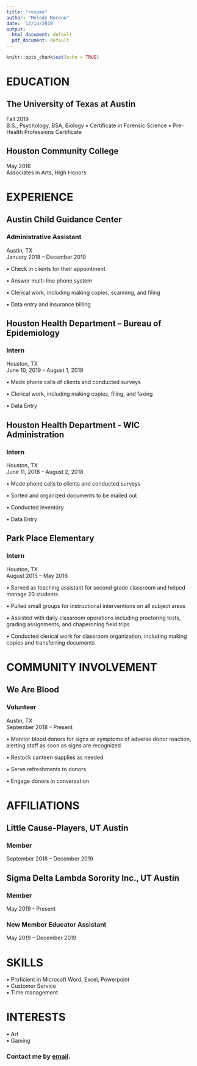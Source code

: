 ---
title: "resume"
author: "Melody Moreno"
date: '12/14/2019'
output:
  html_document: default
  pdf_document: default
---

```{r setup, include=FALSE}
knitr::opts_chunk$set(echo = TRUE)
```

# EDUCATION

## The University of Texas at Austin						
Fall 2019     
B.S., Psychology, BSA, Biology • Certificate in Forensic Science • Pre-Health Professions Certificate

## Houston Community College							
May 2016     
Associates in Arts, High Honors

# EXPERIENCE

## Austin Child Guidance Center   
### Administrative Assistant     
Austin, TX		            		     
January 2018 – December 2019    

•	Check in clients for their appointment

•	Answer multi-line phone system

•	Clerical work, including making copies, scanning, and filing 

•	Data entry and insurance billing 

## Houston Health Department – Bureau of Epidemiology   
### Intern     
Houston, TX	     
June 10, 2019 – August 1, 2019     

•	Made phone calls of clients and conducted surveys 

•	Clerical work, including making copies, filing, and faxing 

•	Data Entry 

## Houston Health Department - WIC Administration   
### Intern     
Houston, TX	    	     
June 11, 2018 – August 2, 2018      

•	Made phone calls to clients and conducted surveys

•	Sorted and organized documents to be mailed out

•	Conducted inventory 

•	Data Entry 

## Park Place Elementary   
### Intern     
Houston, TX 				
August 2015 – May 2016     

•	Served as teaching assistant for second grade classroom and helped manage 20 students 

•	Pulled small groups for instructional interventions on all subject areas

•	Assisted with daily classroom operations including proctoring tests, grading assignments, and chaperoning field trips

•	Conducted clerical work for classroom organization, including making copies and transferring documents

# COMMUNITY INVOLVEMENT 

## We Are Blood   
### Volunteer     
Austin, TX	
September 2018 – Present     

•	Monitor blood donors for signs or symptoms of adverse donor reaction, alerting staff as soon as signs are recognized 

•	Restock canteen supplies as needed

•	Serve refreshments to donors 

•	Engage donors in conversation

# AFFILIATIONS 

## Little Cause-Players, UT Austin 
### Member 	
September 2018 – December 2019

## Sigma Delta Lambda Sorority Inc., UT Austin
### Member
May 2019 - Present      

### New Member Educator Assistant       
May 2019 – December 2019

# SKILLS     
•	Proficient in Microsoft Word, Excel, Powerpoint    
•	Customer Service      
•	Time management     

# INTERESTS     
•	Art     
•	Gaming     

<h3>Contact me by <a href="mailto:melodia1295@gmail.com">email</a>.</h3>